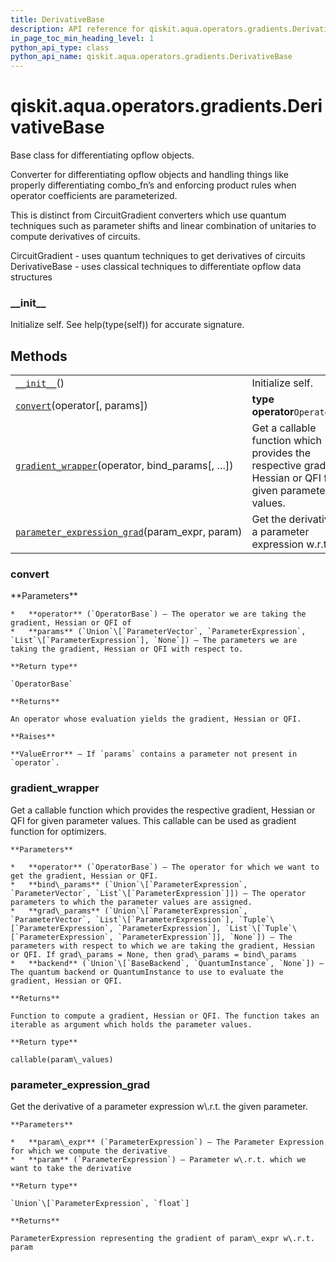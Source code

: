 ```yaml
---
title: DerivativeBase
description: API reference for qiskit.aqua.operators.gradients.DerivativeBase
in_page_toc_min_heading_level: 1
python_api_type: class
python_api_name: qiskit.aqua.operators.gradients.DerivativeBase
---
```


<span id="qiskit-aqua-operators-gradients-derivativebase" />

# qiskit.aqua.operators.gradients.DerivativeBase

<Class id="qiskit.aqua.operators.gradients.DerivativeBase" isDedicatedPage={true} github="https://github.com/qiskit-community/qiskit-aqua/tree/stable/0.8/qiskit/aqua/operators/gradients/derivative_base.py" signature="DerivativeBase">
  Base class for differentiating opflow objects.

  Converter for differentiating opflow objects and handling things like properly differentiating combo\_fn’s and enforcing product rules when operator coefficients are parameterized.

  This is distinct from CircuitGradient converters which use quantum techniques such as parameter shifts and linear combination of unitaries to compute derivatives of circuits.

  CircuitGradient - uses quantum techniques to get derivatives of circuits DerivativeBase - uses classical techniques to differentiate opflow data structures

  ### \_\_init\_\_

  <Function id="qiskit.aqua.operators.gradients.DerivativeBase.__init__" signature="__init__()">
    Initialize self. See help(type(self)) for accurate signature.
  </Function>

  ## Methods

  |                                                                                                                                                                                                         |                                                                                                            |
  | ------------------------------------------------------------------------------------------------------------------------------------------------------------------------------------------------------- | ---------------------------------------------------------------------------------------------------------- |
  | [`__init__`](#qiskit.aqua.operators.gradients.DerivativeBase.__init__ "qiskit.aqua.operators.gradients.DerivativeBase.__init__")()                                                                      | Initialize self.                                                                                           |
  | [`convert`](#qiskit.aqua.operators.gradients.DerivativeBase.convert "qiskit.aqua.operators.gradients.DerivativeBase.convert")(operator\[, params])                                                      | **type operator**`OperatorBase`                                                                            |
  | [`gradient_wrapper`](#qiskit.aqua.operators.gradients.DerivativeBase.gradient_wrapper "qiskit.aqua.operators.gradients.DerivativeBase.gradient_wrapper")(operator, bind\_params\[, …])                  | Get a callable function which provides the respective gradient, Hessian or QFI for given parameter values. |
  | [`parameter_expression_grad`](#qiskit.aqua.operators.gradients.DerivativeBase.parameter_expression_grad "qiskit.aqua.operators.gradients.DerivativeBase.parameter_expression_grad")(param\_expr, param) | Get the derivative of a parameter expression w\.r.t.                                                       |

  ### convert

  <Function id="qiskit.aqua.operators.gradients.DerivativeBase.convert" signature="abstract convert(operator, params=None)">
    **Parameters**

    *   **operator** (`OperatorBase`) – The operator we are taking the gradient, Hessian or QFI of
    *   **params** (`Union`\[`ParameterVector`, `ParameterExpression`, `List`\[`ParameterExpression`], `None`]) – The parameters we are taking the gradient, Hessian or QFI with respect to.

    **Return type**

    `OperatorBase`

    **Returns**

    An operator whose evaluation yields the gradient, Hessian or QFI.

    **Raises**

    **ValueError** – If `params` contains a parameter not present in `operator`.
  </Function>

  ### gradient\_wrapper

  <Function id="qiskit.aqua.operators.gradients.DerivativeBase.gradient_wrapper" signature="gradient_wrapper(operator, bind_params, grad_params=None, backend=None)">
    Get a callable function which provides the respective gradient, Hessian or QFI for given parameter values. This callable can be used as gradient function for optimizers.

    **Parameters**

    *   **operator** (`OperatorBase`) – The operator for which we want to get the gradient, Hessian or QFI.
    *   **bind\_params** (`Union`\[`ParameterExpression`, `ParameterVector`, `List`\[`ParameterExpression`]]) – The operator parameters to which the parameter values are assigned.
    *   **grad\_params** (`Union`\[`ParameterExpression`, `ParameterVector`, `List`\[`ParameterExpression`], `Tuple`\[`ParameterExpression`, `ParameterExpression`], `List`\[`Tuple`\[`ParameterExpression`, `ParameterExpression`]], `None`]) – The parameters with respect to which we are taking the gradient, Hessian or QFI. If grad\_params = None, then grad\_params = bind\_params
    *   **backend** (`Union`\[`BaseBackend`, `QuantumInstance`, `None`]) – The quantum backend or QuantumInstance to use to evaluate the gradient, Hessian or QFI.

    **Returns**

    Function to compute a gradient, Hessian or QFI. The function takes an iterable as argument which holds the parameter values.

    **Return type**

    callable(param\_values)
  </Function>

  ### parameter\_expression\_grad

  <Function id="qiskit.aqua.operators.gradients.DerivativeBase.parameter_expression_grad" signature="static parameter_expression_grad(param_expr, param)">
    Get the derivative of a parameter expression w\.r.t. the given parameter.

    **Parameters**

    *   **param\_expr** (`ParameterExpression`) – The Parameter Expression for which we compute the derivative
    *   **param** (`ParameterExpression`) – Parameter w\.r.t. which we want to take the derivative

    **Return type**

    `Union`\[`ParameterExpression`, `float`]

    **Returns**

    ParameterExpression representing the gradient of param\_expr w\.r.t. param
  </Function>
</Class>

